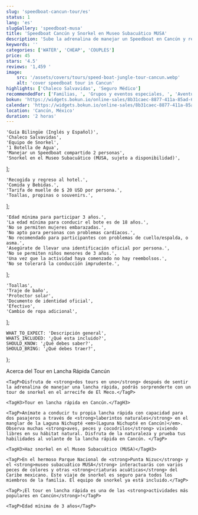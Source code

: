 ```yaml
---
slug: 'speedboat-cancun-tour/es'
status: 1
lang: 'es'
slugGallery: 'speedboat-musa'
title: 'Speedboat Cancún y Snorkel en Museo Subacuático MUSA'
description: 'Sube la adrenalina de manejar un Speedboat en Cancún y relájate disfrutando de un tour de snorkel en Punta Nizuc y Museo Subacuático MUSA.'
keywords: ''
categories: ['WATER', 'CHEAP', 'COUPLES']
price: 45
stars: '4.5'
reviews: '1,459 '
image:
    src: '/assets/covers/tours/speed-boat-jungle-tour-cancun.webp'
    alt: 'cover speedboat tour in Cancun'
highlights: ['Chaleco Salvavidas', 'Seguro Médico']
recommendedFor: ['Familias, ', 'Grupos y eventos especiales, ', 'Aventureros']
bokun: 'https://widgets.bokun.io/online-sales/8b31caec-8877-411a-85ad-682828170619/experience/702035?partialView=1'
calendar: 'https://widgets.bokun.io/online-sales/8b31caec-8877-411a-85ad-682828170619/experience-calendar/702035'
location: 'Cancún, México'
duration: '2 horas'
---
```



    'Guía Bilingüe (Inglés y Español)',
    'Chaleco Salvavidas',
    'Equipo de Snorkel',
    '1 Botella de Agua',
    'Manejar un Speedboat compartido 2 personas',
    'Snorkel en el Museo Subacuático (MUSA, sujeto a disponibilidad)',
];

    'Recogida y regreso al hotel.',
    'Comida y Bebidas.',
    'Tarifa de muelle de $ 20 USD por persona.',
    'Toallas, propinas o souvenirs.',
];

    'Edad mínima para participar 3 años.',
    'La edad mínima para conducir el bote es de 18 años.',
    'No se permiten mujeres embarazadas.',
    'No apto para personas con problemas cardíacos.',
    'No recomendado para participantes con problemas de cuello/espalda, o asma.',
    'Asegúrate de llevar una identificación oficial por persona.',
    'No se permiten niños menores de 3 años.',
    'Una vez que la actividad haya comenzado no hay reembolsos.',
    'No se tolerará la conducción imprudente.',
];

    'Toallas',
    'Traje de baño',
    'Protector solar',
    'Documento de identidad oficial',
    'Efectivo',
    'Cambio de ropa adicional',
];

    WHAT_TO_EXPECT: 'Descripción general',
    WHATS_INCLUDED: '¿Qué esta incluido?',
    SHOULD_KNOW: '¿Qué debes saber?',
    SHOULD_BRING: '¿Qué debes traer?',
};

<Accordion client:visible title={titles.WHAT_TO_EXPECT} idHash="whatToExpect">
    <TagH2>Acerca del Tour en Lancha Rápida Cancún</TagH2>

    <TagP>Disfruta de <strong>dos tours en uno</strong> después de sentir la adrenalina de manejar una lancha rápida, podrás sorprenderte con un tour de snorkel en el arrecife de El Meco.</TagP>

    <TagH3>Tour en lancha rápida en Cancún.</TagH3>

    <TagP>Anímate a conducir tu propia lancha rápida con capacidad para dos pasajeros a través de <strong>laberintos naturales</strong> en el manglar de la Laguna Nichupté <em>(Laguna Nichupté en Cancún)</em>. Observa muchas <strong>aves, peces y cocodrilos</strong> viviendo libres en su hábitat natural. Disfruta de la naturaleza y prueba tus habilidades al volante de la lancha rápida en Cancún. </TagP>

    <TagH3>Haz snorkel en el Museo Subacuático (MUSA)</TagH3>

    <TagP>En el hermoso Parque Nacional de <strong>Punta Nizuc</strong> y el <strong>museo subacuático MUSA</strong> interactuarás con varios peces de colores y otras <strong>criaturas acuáticas</strong> del Caribe mexicano. Este viaje de snorkel es seguro para todos los miembros de la familia. El equipo de snorkel ya está incluido.</TagP>

    <TagP>¡El tour en lancha rápida es una de las <strong>actividades más populares en Cancún</strong>!</TagP>

    <TagP>Edad mínima de 3 años</TagP>
</Accordion>

<Accordion client:visible title={titles.WHATS_INCLUDED} idHash="whatsIncluded">
    <Inclusions includes={includes} notIncludes={notIncludes} />
</Accordion>

<Accordion client:visible title={titles.SHOULD_KNOW} idHash="whatYouShouldKnow">
    <ShouldKnow shouldKnow={shouldKnow} />
</Accordion>

<Accordion client:visible title={titles.SHOULD_BRING} idHash="whatYouShouldBring">
    <ShouldBring shouldBring={shouldBring} />
</Accordion>